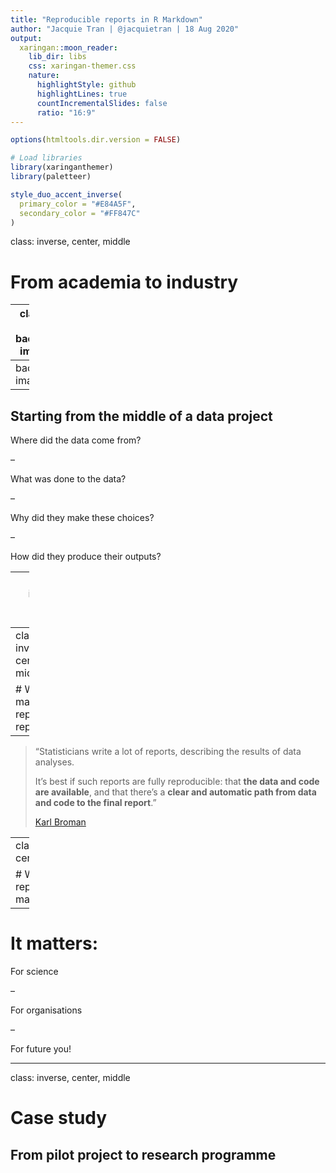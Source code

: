 ```yaml
---
title: "Reproducible reports in R Markdown"
author: "Jacquie Tran | @jacquietran | 18 Aug 2020"
output:
  xaringan::moon_reader:
    lib_dir: libs
    css: xaringan-themer.css
    nature:
      highlightStyle: github
      highlightLines: true
      countIncrementalSlides: false
      ratio: "16:9"
---
```


```r

options(htmltools.dir.version = FALSE)

# Load libraries
library(xaringanthemer)
library(paletteer)

```

```r

style_duo_accent_inverse(
  primary_color = "#E84A5F",
  secondary_color = "#FF847C"
)
```

class: inverse, center, middle

# From academia to industry

---
class: right, bottom
background-image: url()

Image credit: []()

---
background-image: url()

---

## Starting from the middle of a data project

Where did the data come from?

--

What was done to the data?

--

Why did they make these choices?

--

How did they produce their outputs?

---
class: inverse, center, middle

# Is there a better way?

---
class: inverse, center, middle

# What makes a report reproducible?

---

> "Statisticians write a lot of reports, describing the results of data analyses.
>
> It’s best if such reports are fully reproducible: that **the data and code are available**, and that there’s a **clear and automatic path from data and code to the final report**."
> 
> [Karl Broman](https://kbroman.org/Tools4RR/assets/lectures/03_knitr_Rmd_withnotes.pdf)

---
class: inverse, center, middle

# Why does reproducibility matter?

---

# It matters:

For science

--

For organisations

--

For future you!

---
class: inverse, center, middle

# Case study

## From pilot project to research programme

